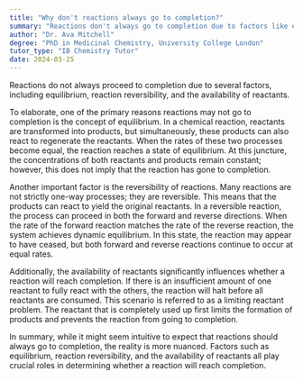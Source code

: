 ```yaml
---
title: "Why don't reactions always go to completion?"
summary: "Reactions don't always go to completion due to factors like equilibrium, reaction reversibility, and insufficient reactants."
author: "Dr. Ava Mitchell"
degree: "PhD in Medicinal Chemistry, University College London"
tutor_type: "IB Chemistry Tutor"
date: 2024-03-25
---
```


Reactions do not always proceed to completion due to several factors, including equilibrium, reaction reversibility, and the availability of reactants.

To elaborate, one of the primary reasons reactions may not go to completion is the concept of equilibrium. In a chemical reaction, reactants are transformed into products, but simultaneously, these products can also react to regenerate the reactants. When the rates of these two processes become equal, the reaction reaches a state of equilibrium. At this juncture, the concentrations of both reactants and products remain constant; however, this does not imply that the reaction has gone to completion.

Another important factor is the reversibility of reactions. Many reactions are not strictly one-way processes; they are reversible. This means that the products can react to yield the original reactants. In a reversible reaction, the process can proceed in both the forward and reverse directions. When the rate of the forward reaction matches the rate of the reverse reaction, the system achieves dynamic equilibrium. In this state, the reaction may appear to have ceased, but both forward and reverse reactions continue to occur at equal rates.

Additionally, the availability of reactants significantly influences whether a reaction will reach completion. If there is an insufficient amount of one reactant to fully react with the others, the reaction will halt before all reactants are consumed. This scenario is referred to as a limiting reactant problem. The reactant that is completely used up first limits the formation of products and prevents the reaction from going to completion.

In summary, while it might seem intuitive to expect that reactions should always go to completion, the reality is more nuanced. Factors such as equilibrium, reaction reversibility, and the availability of reactants all play crucial roles in determining whether a reaction will reach completion.
    